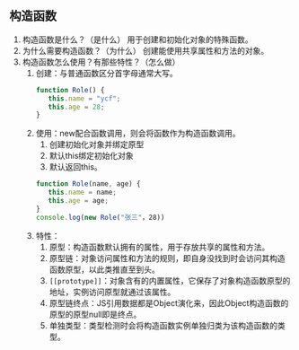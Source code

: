## 构造函数
1. 构造函数是什么？（是什么）
   用于创建和初始化对象的特殊函数。
2. 为什么需要构造函数？（为什么）
   创建能使用共享属性和方法的对象。
3. 构造函数怎么使用？有那些特性？（怎么做）
   1. 创建：与普通函数区分首字母通常大写。
      ```js
      function Role() {
         this.name = "ycf";
         this.age = 28;
      }
      ```
   2. 使用：new配合函数调用，则会将函数作为构造函数调用。
      1. 创建初始化对象并绑定原型
      2. 默认this绑定初始化对象
      3. 默认返回this。
      ```js
      function Role(name, age) {
         this.name = name;
         this.age = age;
      }
      console.log(new Role("张三"，28))
      ```
   3. 特性：
      1. 原型：构造函数默认拥有的属性，用于存放共享的属性和方法。
      2. 原型链：对象访问属性和方法的规则，即自身没找到时会访问其构造函数原型，以此类推直至到头。
      3. `[[prototype]]`：对象含有的内置属性，它保存了对象构造函数原型的地址，实例访问原型就通过该属性。
      4. 原型链终点：JS引用数据都是Object演化来，因此Object构造函数的原型的原型null即是终点。
      5. 单独类型：类型检测时会将构造函数实例单独归类为该构造函数的类型。
